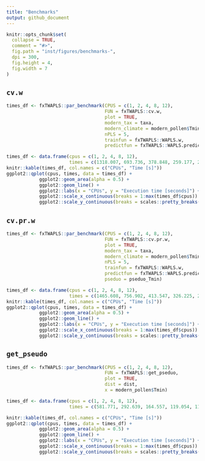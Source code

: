 ```yaml
---
title: "Benchmarks"
output: github_document
---
```


```r
knitr::opts_chunk$set(
  collapse = TRUE,
  comment = "#>",
  fig.path = "inst/figures/benchmarks-",
  dpi = 300, 
  fig.height = 4,
  fig.width = 7
)
```


## `cv.w`
```r
times_df <- fxTWAPLS::par_benchmark(CPUS = c(1, 2, 4, 8, 12),
                                    FUN = fxTWAPLS::cv.w, 
                                    plot = TRUE, 
                                    modern_tax = taxa, 
                                    modern_climate = modern_pollen$Tmin, 
                                    nPLS = 5, 
                                    trainfun = fxTWAPLS::WAPLS.w, 
                                    predictfun = fxTWAPLS::WAPLS.predict.w)
```

```r
times_df <- data.frame(cpus = c(1, 2, 4, 8, 12),
                       times = c(1318.007, 693.736, 378.848, 259.177, 240.585))
knitr::kable(times_df, col.names = c("CPUs", "Time [s]"))
ggplot2::qplot(cpus, times, data = times_df) + 
            ggplot2::geom_area(alpha = 0.5) + 
            ggplot2::geom_line() + 
            ggplot2::labs(x = "CPUs", y = "Execution time [seconds]") +
            ggplot2::scale_x_continuous(breaks = 1:max(times_df$cpus)) + 
            ggplot2::scale_y_continuous(breaks = scales::pretty_breaks(10))
```

## `cv.pr.w`
```r
times_df <- fxTWAPLS::par_benchmark(CPUS = c(1, 2, 4, 8, 12),
                                    FUN = fxTWAPLS::cv.pr.w, 
                                    plot = TRUE, 
                                    modern_tax = taxa, 
                                    modern_climate = modern_pollen$Tmin, 
                                    nPLS = 5, 
                                    trainfun = fxTWAPLS::WAPLS.w, 
                                    predictfun = fxTWAPLS::WAPLS.predict.w,
                                    pseduo = pseduo_Tmin)
```

```r
times_df <- data.frame(cpus = c(1, 2, 4, 8, 12),
                       times = c(1465.608, 756.902, 413.547, 326.225, 231.002))
knitr::kable(times_df, col.names = c("CPUs", "Time [s]"))
ggplot2::qplot(cpus, times, data = times_df) + 
            ggplot2::geom_area(alpha = 0.5) + 
            ggplot2::geom_line() + 
            ggplot2::labs(x = "CPUs", y = "Execution time [seconds]") +
            ggplot2::scale_x_continuous(breaks = 1:max(times_df$cpus)) + 
            ggplot2::scale_y_continuous(breaks = scales::pretty_breaks(10))
```

## `get_pseudo`
```r
times_df <- fxTWAPLS::par_benchmark(CPUS = c(1, 2, 4, 8, 12),
                                    FUN = fxTWAPLS::get_pseduo, 
                                    plot = TRUE, 
                                    dist = dist, 
                                    x = modern_pollen$Tmin)
```

```r
times_df <- data.frame(cpus = c(1, 2, 4, 8, 12),
                       times = c(581.771, 292.639, 164.557, 119.054, 119.959))

knitr::kable(times_df, col.names = c("CPUs", "Time [s]"))
ggplot2::qplot(cpus, times, data = times_df) + 
            ggplot2::geom_area(alpha = 0.5) + 
            ggplot2::geom_line() + 
            ggplot2::labs(x = "CPUs", y = "Execution time [seconds]") +
            ggplot2::scale_x_continuous(breaks = 1:max(times_df$cpus)) + 
            ggplot2::scale_y_continuous(breaks = scales::pretty_breaks(10))
```
